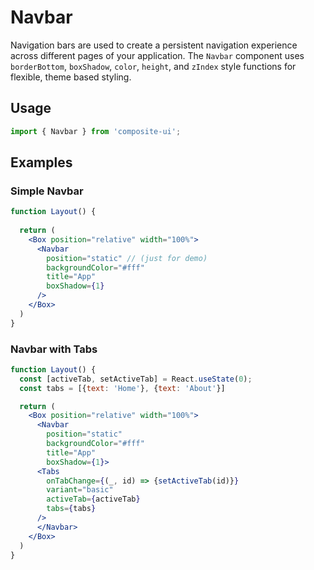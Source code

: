 # Navbar

Navigation bars are used to create a persistent navigation experience across different pages of your application. The `Navbar` component
uses `borderBottom`, `boxShadow`, `color`, `height`, and `zIndex` style functions for flexible, theme based styling.

## Usage

```js
import { Navbar } from 'composite-ui';
```

## Examples


### Simple Navbar

```jsx live=true
function Layout() {
  
  return (
    <Box position="relative" width="100%">
      <Navbar
        position="static" // (just for demo)
        backgroundColor="#fff"
        title="App"
        boxShadow={1}
      />
    </Box>
  )
}
```

### Navbar with Tabs

```jsx live=true
function Layout() {
  const [activeTab, setActiveTab] = React.useState(0);
  const tabs = [{text: 'Home'}, {text: 'About'}]

  return (
    <Box position="relative" width="100%">
      <Navbar
        position="static"
        backgroundColor="#fff"
        title="App"
        boxShadow={1}>
      <Tabs 
        onTabChange={(_, id) => {setActiveTab(id)}} 
        variant="basic"
        activeTab={activeTab}
        tabs={tabs}
      />
      </Navbar>
    </Box>
  )
}
```
